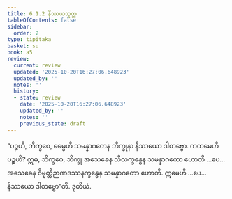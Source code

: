 ```yaml
---
title: 6.1.2 နိဿယသုတ္တ
tableOfContents: false
sidebar:
  order: 2
type: tipitaka
basket: su
book: a5
review:
  current: review
  updated: '2025-10-20T16:27:06.648923'
  updated_by: ''
  notes: ''
  history:
  - state: review
    date: '2025-10-20T16:27:06.648923'
    updated_by: ''
    notes: ''
    previous_state: draft
---
```



<DynamicBreadcrumb />


<ReviewStatus review={frontmatter.review} showDetails={true} />

<HypothesisAnnotation frontmatter={frontmatter} />

<Division number="252" book="a5" e="ch" v="16" p="238">

<Paragraph number="1353" book="a5">
“ပဉ္စဟိ, ဘိက္ခဝေ, ဓမ္မေဟိ သမန္နာဂတေန ဘိက္ခုနာ နိဿယော ဒါတဗ္ဗော. ကတမေဟိ ပဉ္စဟိ? ဣဓ, ဘိက္ခဝေ, ဘိက္ခု အသေခေန သီလက္ခန္ဓေန သမန္နာဂတော ဟောတိ …ပေ…  အသေခေန ဝိမုတ္တိဉာဏဒဿနက္ခန္ဓေန သမန္နာဂတော ဟောတိ. ဣမေဟိ …ပေ…  နိဿယော ဒါတဗ္ဗော”တိ.

</Paragraph>
</Division>

<Paragraph number="1354" type="center" book="a5">
ဒုတိယံ.
</Paragraph>